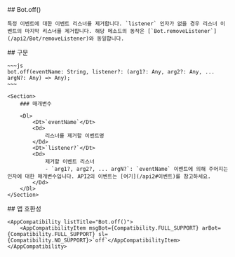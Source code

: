 
<Section>
    ## Bot.off()

    특정 이벤트에 대한 이벤트 리스너를 제거합니다. `listener` 인자가 없을 경우 리스너 이벤트의 마지막 리스너를 제거합니다. 해당 메소드의 동작은 [`Bot.removeListener`](/api2/Bot/removeListener)와 동일합니다.
</Section>
<Section>
    ## 구문

    ~~~js
    bot.off(eventName: String, listener?: (arg1?: Any, arg2?: Any, ... argN?: Any) => Any);
    ~~~

    <Section>
        ### 매개변수

        <Dl>
            <Dt>`eventName`</Dt>
            <Dd>
                리스너를 제거할 이벤트명
            </Dd>
            <Dt>`listener?`</Dt>
            <Dd>
                제거할 이벤트 리스너
                - `arg1?, arg2?, ... argN?`: `eventName` 이벤트에 의해 주어지는 인자에 대한 매개변수입니다. API2의 이벤트는 [여기](/api2#이벤트)를 참고하세요.
            </Dd>
        </Dl>
    </Section>
</Section>
<Section>
    ## 앱 호환성

    <AppCompatibility listTitle="Bot.off()">
        <AppCompatibilityItem msgBot={Compatibility.FULL_SUPPORT} arBot={Compatibility.FULL_SUPPORT} sl={Compatibility.NO_SUPPORT}>`off`</AppCompatibilityItem>
    </AppCompatibility>
</Section>